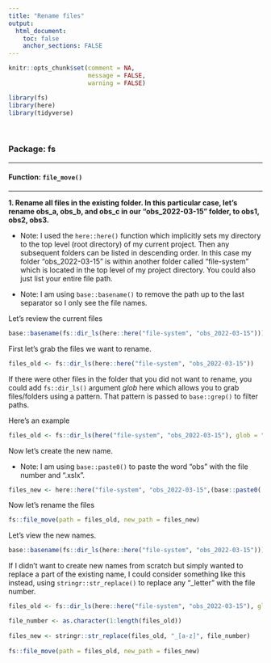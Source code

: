 ```yaml
---
title: "Rename files"
output: 
  html_document:
    toc: false
    anchor_sections: FALSE
---
```


```r
knitr::opts_chunk$set(comment = NA,
                      message = FALSE,
                      warning = FALSE)

library(fs)
library(here)
library(tidyverse)
```

<br>

### Package: fs

---

#### Function: `file_move()`

---

**1\. Rename all files in the existing folder. In this particular case, let's rename obs_a, obs_b, and obs_c in our "obs_2022-03-15" folder, to obs1, obs2, obs3.**

* Note: I used the `here::here()` function which implicitly sets my directory to the top level (root directory) of my current project. Then any subsequent folders can be listed in descending order. In this case my folder "obs_2022-03-15" is within another folder called "file-system" which is located in the top level of my project directory. You could also just list your entire file path.

* Note: I am using `base::basename()` to remove the path up to the last separator so I only see the file names.

Let's review the current files

```r

base::basename(fs::dir_ls(here::here("file-system", "obs_2022-03-15")))

```

First let's grab the files we want to rename.

```r

files_old <- fs::dir_ls(here::here("file-system", "obs_2022-03-15"))

```

If there were other files in the folder that you did not want to rename, you could add `fs::dir_ls()` argument *glob* here which allows you to grab files/folders using a pattern. That pattern is passed to `base::grep()` to filter paths. 

Here's an example

```r

files_old <- fs::dir_ls(here("file-system", "obs_2022-03-15"), glob = "*.xlsx")

```


Now let's create the new name.

* Note: I am using `base::paste0()` to paste the word "obs" with the file number and ".xslx".

```r

files_new <- here::here("file-system", "obs_2022-03-15",(base::paste0( "obs", 1:length(files_old), ".xlsx")))

```

Now let's rename the files

```r

fs::file_move(path = files_old, new_path = files_new)


```


Let's view the new names.

```r

base::basename(fs::dir_ls(here::here("file-system", "obs_2022-03-15")))

```

If I didn't want to create new names from scratch but simply wanted to replace a part of the existing name, I could consider something like this instead, using `stringr::str_replace()` to replace any "_letter" with the file number.

```r

files_old <- fs::dir_ls(here::here("file-system", "obs_2022-03-15"), glob='*.xlsx')

file_number <- as.character(1:length(files_old))
  
files_new <- stringr::str_replace(files_old, "_[a-z]", file_number)
  
fs::file_move(path = files_old, new_path = files_new)

```
